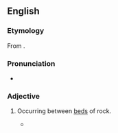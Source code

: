 ==English==

===Etymology===
From {{prefix|en|inter|bedded}}.

===Pronunciation===
* {{a|GenAm}} {{IPA|/ɪntɚˈbɛdəd/|lang=en}}

===Adjective===
{{en-adj|-}}

# {{lb|en|geology}} Occurring between [[bed]]s of rock.
#* {{quote-book|lang=en|title=Fossil Corals and Sponges: Proceedings of the 9th International Symposium on Fossil Cnidaria and Porifera, Graz 2003|author=Bernhard Hubmann|year=2007|passage=They are regarded as distal turbidites and are '''interbedded''' with bioclastic limestones and massive breccioid limestones containing blocks of coral colonies and intraclasts that are regarded as proximal turbidites.}}